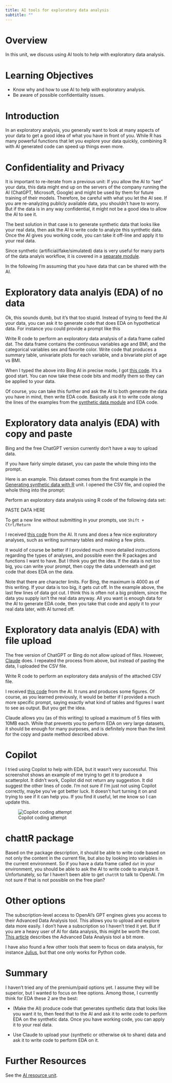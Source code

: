 ```yaml
---
title: AI tools for exploratory data analysis
subtitle: ""
---
```



# Overview
In this unit, we discuss using AI tools to help with exploratory data analysis.

# Learning Objectives

* Know why and how to use AI to help with exploratory analysis.
* Be aware of possible confidentiality issues.


# Introduction

In an exploratory analysis, you generally want to look at many aspects of your data to get a good idea of what you have in front of you. While R has many powerful functions that let you explore your data quickly, combining R with AI generated code can speed up things even more.


# Confidentiality and Privacy

It is important to re-iterate from a previous unit: If you allow the AI to "see" your data, this data might end up on the servers of the company running the AI (ChatGPT, Microsoft, Google) and might be used by them for future training of their models. Therefore, be careful with what you let the AI see. If you are re-analyzing publicly available data, you shouldn't have to worry. But if the data is in any way confidential, it might not be a good idea to allow the AI to see it. 

The best solution in that case is to generate synthetic data that looks like your real data, then ask the AI to write code to analyze this synthetic data. Once the AI gives you working code, you can take it off-line and apply it to your real data.

Since synthetic (artificial/fake/simulated) data is very useful for many parts of the data analyis workflow, it is covered in a [separate module](../../module-synthetic-data/synthetic-data-course.qmd). 

In the following I'm assuming that you have data that can be shared with the AI.


# Exploratory data analyis (EDA) of no data

Ok, this sounds dumb, but it's that too stupid. Instead of trying to feed the AI your data, you can ask it to generate code that does EDA on hypothetical data. For instance you could provide a prompt like this

::: prompt
Write R code to perform an exploratory data analysis of a data frame called dat.
The data frame contains the continuous variables age and BMI, and the categorical variables sex and favorite color. Write code that produces a summary table, univariate plots for each variable, and a bivariate plot of age vs BMI.
:::

When I typed the above into Bing AI in precise mode, I got [this code](../../../code/bing-eda-example2.R). It's a good start. You can now take these code bits and modify them so they can be applied to your data.

Of course, you can take this further and ask the AI to both generate the data you have in mind, then write EDA code. Basically ask it to write code along the lines of the examples from the [synthetic data module](../../module-synthetic-data/synthetic-data-course.qmd) and EDA code.






# Exploratory data analyis (EDA) with copy and paste

Bing and the free ChatGPT version currently don't have a way to upload data. 

If you have fairly simple dataset, you can paste the whole thing into the prompt.

Here is an example. This dataset comes from the first example in the  
[Generating synthetic data with R](../../module-synthetic-data/synthetic-data-new-R/synthetic-data-new-R.qmd) unit. I opened the CSV file, and copied the whole thing into the prompt:

::: prompt
Perform an exploratory data analysis using R code of the following data set:

PASTE DATA HERE
:::

::: note
To get a new line without submitting in your prompts, use `Shift + Ctrl/Return`
:::

I received [this code](../../../code/bing-eda-example1.R) from the AI. 
It runs and does a few nice exploratory analyses, such as writing summary tables and making a few plots.

It would of course be better if I provided much more detailed instructions regarding the types of analyses, and possible even the R packages and functions I want to have. But I think you get the idea. If the data is not too big, you can write your prompt, then copy the data underneath and get code that does EDA on the data.

Note that there are character limits. For Bing, the maximum is 4000 as of this writing. If your data is too big, it gets cut off. In the example above, the last few lines of data got cut. I think this is often not a big problem, since the data you supply isn't the real data anyway. All you want is enough data for the AI to generate EDA code, then you take that code and apply it to your real data later, with AI turned off.


# Exploratory data analyis (EDA) with file upload

The free version of ChatGPT or Bing do not allow upload of files. However, [Claude](https://claude.ai/) does. I repeated the process from above, but instead of pasting the data, I uploaded the CSV file. 

::: prompt
Write R code to perform an exploratory data analysis of the attached CSV file.
:::

I received [this code](../../../code/claude-eda-example1.R) from the AI. It runs and produces some figures. Of course, as you learned previously, it would be better if I provided a much more specific prompt, saying exactly what kind of tables and figures I want to see as output. But you get the idea. 

Claude allows you (as of this writing) to upload a maximum of 5 files with 10MB each. While that prevents you to perform EDA on very large datasets, it should be enough for many purposes, and is definitely more than the limit for the copy and paste method described above. 


# Copilot

I tried using Copilot to help with EDA, but it wasn't very successful. This screenshot shows an example of me trying to get it to produce a scatterplot. It didn't work, Copilot did not return any suggestion. It did suggest the other lines of code. I'm not sure if I'm just not using Copilot correctly, maybe you've got better luck. It doesn't hurt turning it on and trying to see if it can help you. If you find it useful, let me know so I can update this.

![Copilot coding attempt](../../../media/copilot-sceenshot.png){fig-alt="A screenshot of some R code showing an attempt to get Copilot to create a scatterplot, with copilot not returning any suggestion."}

# chattR package

Based on the package description, it should be able to write code based on not only the content in the current file, but also by looking into variables in the current environment. So if you have a data frame called `dat` in your environment, you should be able to ask the AI to write code to analyze it. Unfortunately, so far I haven't been able to get `chattR` to talk to OpenAI. I'm not sure if that is not possible on the free plan?




# Other options

The subscription-level access to OpenAI's GPT engines gives you access to their Advanced Data Analysis tool. This allows you to upload and explore data more easily. I don't have a subscription so I haven't tried it yet. But if you are a heavy user of AI for data analysis, this might be worth the cost. [This article](https://www.charterworks.com/how-to-use-chatgpts-advanced-data-analysis-tool/) describes the Advanced Data Analysis tool a bit more.

I have also found a few other tools that seem to focus on data analysis, for instance [Julius](https://julius.ai/), but that one only works for Python code.



# Summary

I haven't tried any of the premium/paid options yet. I assume they will be superior, but I wanted to focus on free options. Among those, I currently think for EDA these 2 are the best:

- (Make the AI) produce code that generates synthetic data that looks like you want it to, then feed that to the AI and ask it to write code to perform EDA on the synthetic data. Once you have working code, you can apply it to your real data.

- Use Claude to upload your (synthetic or otherwise ok to share) data and ask it to write code to perform EDA on it.


# Further Resources

See the [AI resource unit](../ai-resources/ai-resources.qmd).




